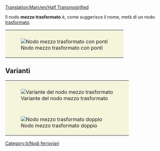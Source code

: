 [[Translation:Main/en/Half Transmogrified]]{{it/Nodi ferroviari}}

Il nodo '''mezzo trasformato''' è, come suggerisce il nome, metà di un nodo [[Main/it/Trasformato|trasformato]].

{{Template:Requisiti nodo/It
|<!--1-->mediamente costoso
|<!-- 2 -->3
|<!-- 3 -->1
|<!-- 4 -->2
|<!-- 5 -->1
|<!-- 6 -->1
|<!-- 7 -->1
|<!-- 8 -->0
|<!-- 9 -->1
|<!-- 10 -->0
|<!-- 11 -->0
|<!-- 12 -->0
|<!-- lasciare vuoto questo spazio -->
|<!-- 13 -->I treni guasti possono blocare più binari.
|<!-- 14 -->
'''Pro'''
* Abbastanza scorrevole.
* Abbastanza compatto.
* Gli ingorghi sono improbabili poiché le tracce si suddividono prima che si uniscano.
* Nessua rotatoria.
'''Contro'''
* Le pendenze rendono alcuni treni più lenti.
<!-- 
Legenda numeri: 1 Costo; 2 Difficoltà di costruzione; 3 Tunnel; 4 Ponti; 5 Curve; 6 Dislivelli; 
7 Bivi; 8 Percorso diretto; 9 Percorsi naturali; 10 Stallo; 11 Rotatoria; 12 Segnale; 13 Guasti; 14 Lista

Per spiegazioni dettagliate sulla compilazione clicca sul titolo del template.
-->
}}
{|style="border: 0px; margin: auto;"
|style="padding: 10px 10px 5px; 10px; background-color: #F5F5DC;"|[[File:en/Ttd.half.transmogrified.variant.png|frame|center|Nodo mezzo trasformato con ponti]]
|}

==Varianti==
{|style="border-collapse: separate; border: 0px; margin: auto;" cellspacing="10"
|style="padding: 10px 10px 5px; 10px; background-color: #F5F5DC;"|[[File:en/Ttd.half.transmogrified.original.png|frame|center|Variante del nodo mezzo trasformato]]
|-
|style="padding: 10px 10px 5px; 10px; background-color: #F5F5DC;"|[[File:en/Ttd.dual.half.transmogrified.png|frame|center|Nodo mezzo trasformato doppio]]
|}

[[Category:it/Nodi ferroviari]]